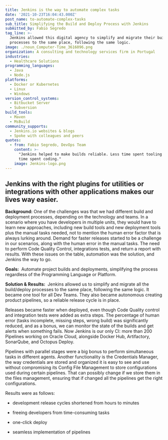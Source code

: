 ```yaml
---
title: Jenkins is the way to automate complex tasks
date: '2021-10-23T16:04:43.000Z'
post_name: to-automate-complex-tasks
sub_title: Simplifying the Build and Deploy Process with Jenkins
submitted_by: Fabio Segredo
tag_line: >-
  Jenkins allowed this digital agency to simplify and migrate their build/deploy
  processes to the same place, following the same logic.
image: ./noun_Computer-Time_3616096.png
organization: A consulting and technology services firm in Portugal
industries:
  - Healthcare Solutions
programming_languages:
  - Java
  - Node.js
platforms:
  - Docker or Kubernetes
  - Linux
  - Windows
version_control_systems:
  - Bitbucket Server
  - Subversion
build_tools:
  - Maven
  - MsBuild
community_supports:
  - Jenkins.io websites & blogs
  - Spoke with colleagues and peers
quotes:
  - from: Fabio Segredo, DevOps Team
    content: >-
      "Jenkins helped to make builds reliable. Less time spent tooling and more
      time spent coding."
    image: Jenkins-logo.png
---
```

## Jenkins with the right plugins for utilities or integrations with other applications makes our lives way easier.

**Background:** One of the challenges was that we had different build and deployment processes, depending on the technology and teams. In a scenario where you have developers in multiple units, they would have to learn new approaches, including new build tools and new deployment tools plus the manual tasks needed, not to mention the human error factor that is always lurking around. Demand for faster releases started to be a challenge in our scenarios, along with the human error in the manual tasks. The need to perform Code Quality Control, integrations tests, and return a report with results. With these issues on the table, automation was the solution, and Jenkins the way to go.

**Goals:**  Automate project builds and deployments, simplifying the process regardless of the Programming Language or Platform.

<Testimonal idx="0" />

**Solution & Results:**  Jenkins allowed us to simplify and migrate all the build/deploy processes to the same place, following the same logic. It became one tool for all Dev Teams. They also became autonomous creating product pipelines, so a reliable release cycle is in place.

Releases became faster when deployed, even though Code Quality control and integration tests were added as extra steps. The percentage of human error (tasks incomplete, missing steps, wrong build) was significantly reduced, and as a bonus, we can monitor the state of the builds and get alerts when something fails. Now Jenkins is our only CI: more than 200 Pipelines working on Oracle Cloud, alongside Docker Hub, Artifactory, SonarQube, and Octopus Deploy.

Pipelines with parallel stages were a big bonus to perform simultaneous tasks in different agents. Another functionality is the Credentials Manager, the way credentials are stored and organized it is easy to see and use without compromising its Config File Management to store configurations used during certain pipelines. That can possibly change if we store them in the files management, ensuring that if changed all the pipelines get the right configurations.

Results were as follows:

-   development release cycles shortened from hours to minutes

-   freeing developers from time-consuming tasks

-   one-click deploy

-   seamless implementation of pipelines
